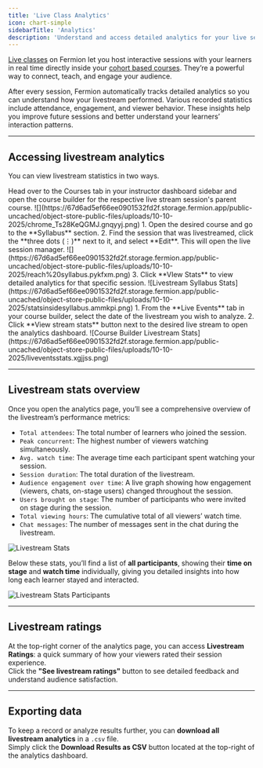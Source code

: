 ```yaml
---
title: 'Live Class Analytics'
icon: chart-simple
sidebarTitle: 'Analytics'
description: 'Understand and access detailed analytics for your live sessions, including attendance, engagement, and performance insights.'
---
```


[Live classes](/live-classes/what-are-live-classes) on Fermion let you host interactive sessions with your learners in real time directly inside your [cohort based courses](/setting-up-course/prerequisites#what-is-a-cohort-based-course%3F). They’re a powerful way to connect, teach, and engage your audience.

After every session, Fermion automatically tracks detailed analytics so you can understand how your livestream performed. Various recorded statistics include attendance, engagement, and viewer behavior. These insights help you improve future sessions and better understand your learners’ interaction patterns.

---

## Accessing livestream analytics

You can view livestream statistics in two ways.

<Steps>


<Step title="Open course builder">
	Head over to the Courses tab in your instructor dashboard sidebar and open the course builder
	for the respective live stream session's parent course.
	![](https://67d6ad5ef66ee0901532fd2f.storage.fermion.app/public-uncached/object-store-public-files/uploads/10-10-2025/chrome_Ts28KeQGMJ.gnqyyj.png)
</Step>


<Step title="Access via syllabus">
	1. Open the desired course and go to the **Syllabus** section. 2. Find the session that was
	livestreamed, click the **three dots (⋮)** next to it, and select **Edit**. This will open the
	live session manager.
	![](https://67d6ad5ef66ee0901532fd2f.storage.fermion.app/public-uncached/object-store-public-files/uploads/10-10-2025/reach%20syllabus.pykfxm.png)
	3. Click **VIew Stats** to view detailed analytics for that specific session. ![Livestream
	Syllabus
	Stats](https://67d6ad5ef66ee0901532fd2f.storage.fermion.app/public-uncached/object-store-public-files/uploads/10-10-2025/statsinsidesyllabus.ammkpi.png)
</Step>


<Step title="Access via Course Builder">
	1. From the **Live Events** tab in your course builder, select the date of the livestream you
	wish to analyze. 2. Click **View stream stats** button next to the desired live stream to open
	the analytics dashboard. ![Course Builder Livestream
	Stats](https://67d6ad5ef66ee0901532fd2f.storage.fermion.app/public-uncached/object-store-public-files/uploads/10-10-2025/liveventsstats.xgjjss.png)
</Step>

</Steps>

---

## Livestream stats overview

Once you open the analytics page, you’ll see a comprehensive overview of the livestream’s performance metrics:

-   `Total attendees`: The total number of learners who joined the session.
-   `Peak concurrent`: The highest number of viewers watching simultaneously.
-   `Avg. watch time`: The average time each participant spent watching your session.
-   `Session duration`: The total duration of the livestream.
-   `Audience engagement over time`: A live graph showing how engagement (viewers, chats, on-stage users) changed throughout the session.
-   `Users brought on stage`: The number of participants who were invited on stage during the session.
-   `Total viewing hours`: The cumulative total of all viewers’ watch time.
-   `Chat messages`: The number of messages sent in the chat during the livestream.

![Livestream Stats](https://67d6ad5ef66ee0901532fd2f.storage.fermion.app/public-uncached/object-store-public-files/uploads/10-10-2025/chrome_6WVsGnfPeF.wzjvcj.png)

Below these stats, you’ll find a list of **all participants**, showing their **time on stage** and **watch time** individually, giving you detailed insights into how long each learner stayed and interacted.

![Livestream Stats Participants](https://67d6ad5ef66ee0901532fd2f.storage.fermion.app/public-uncached/object-store-public-files/uploads/10-10-2025/srrJ8PaO6a.hzagnm.png)

---

## Livestream ratings

At the top-right corner of the analytics page, you can access **Livestream Ratings**: a quick summary of how your viewers rated their session experience.  
Click the **"See livestream ratings"** button to see detailed feedback and understand audience satisfaction.

---

## Exporting data

To keep a record or analyze results further, you can **download all livestream analytics** in a `.csv` file.  
Simply click the **Download Results as CSV** button located at the top-right of the analytics dashboard.
